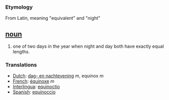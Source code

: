 === Etymology ===
From Latin, meaning "equivalent" and "night"

== [[noun]] ==
#one of two days in the year when night and day both have exactly equal lengths.

=== Translations ===
*[[Dutch]]: [[dag- en nachtevening]] ''m'', equinox ''m''
*[[French]]: [[équinoxe]] ''m''
*[[Interlingua]]: [[equinoctio]]
*[[Spanish]]: [[equinoccio]]